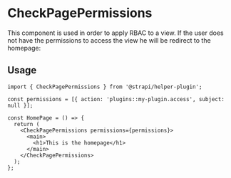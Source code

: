 
<Meta title="components/CheckPagePermissions" />

# CheckPagePermissions

This component is used in order to apply RBAC to a view. If the user does not have the permissions to access the view he will be redirect to the homepage:

## Usage

```
import { CheckPagePermissions } from '@strapi/helper-plugin';

const permissions = [{ action: 'plugins::my-plugin.access', subject: null }];

const HomePage = () => {
  return (
    <CheckPagePermissions permissions={permissions}>
      <main>
        <h1>This is the homepage</h1>
      </main>
    </CheckPagePermissions>
  );
};
```
